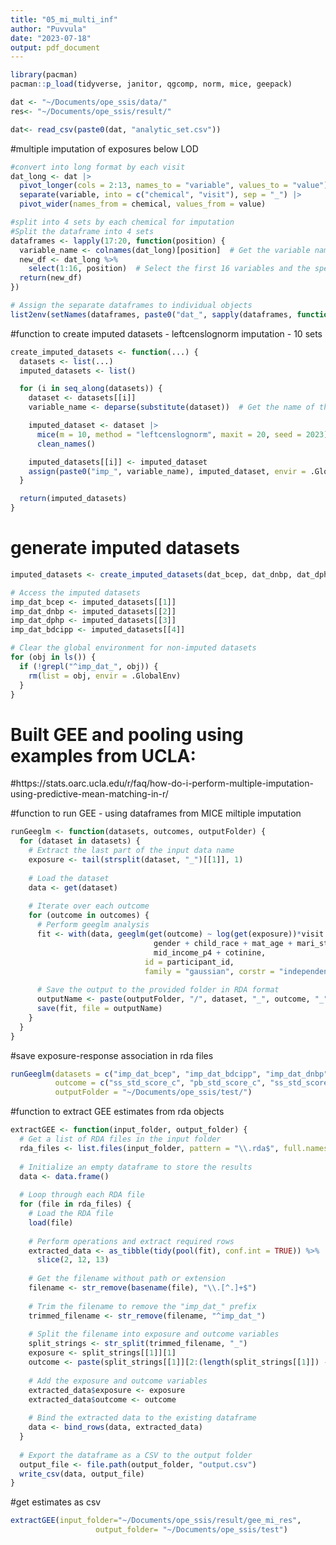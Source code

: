 ```yaml
---
title: "05_mi_multi_inf"
author: "Puvvula"
date: "2023-07-18"
output: pdf_document
---
```


```r
library(pacman)
pacman::p_load(tidyverse, janitor, qgcomp, norm, mice, geepack)

dat <- "~/Documents/ope_ssis/data/"
res<- "~/Documents/ope_ssis/result/"
```

```r
dat<- read_csv(paste0(dat, "analytic_set.csv"))
```

#multiple imputation of exposures below LOD
```r
#convert into long format by each visit
dat_long <- dat |>
  pivot_longer(cols = 2:13, names_to = "variable", values_to = "value") |>
  separate(variable, into = c("chemical", "visit"), sep = "_") |>
  pivot_wider(names_from = chemical, values_from = value)

#split into 4 sets by each chemical for imputation
#Split the dataframe into 4 sets
dataframes <- lapply(17:20, function(position) {
  variable_name <- colnames(dat_long)[position]  # Get the variable name at the specific position
  new_df <- dat_long %>%
    select(1:16, position)  # Select the first 16 variables and the specific variable
  return(new_df)
})

# Assign the separate dataframes to individual objects
list2env(setNames(dataframes, paste0("dat_", sapply(dataframes, function(df) tail(colnames(df), 1)))), .GlobalEnv)
```

#function to create imputed datasets - leftcenslognorm imputation - 10 sets
```r
create_imputed_datasets <- function(...) {
  datasets <- list(...)
  imputed_datasets <- list()

  for (i in seq_along(datasets)) {
    dataset <- datasets[[i]]
    variable_name <- deparse(substitute(dataset))  # Get the name of the dataframe object

    imputed_dataset <- dataset |>
      mice(m = 10, method = "leftcenslognorm", maxit = 20, seed = 2023) |>
      clean_names()

    imputed_datasets[[i]] <- imputed_dataset
    assign(paste0("imp_", variable_name), imputed_dataset, envir = .GlobalEnv)
  }

  return(imputed_datasets)
}
```

# generate imputed datasets
```r
imputed_datasets <- create_imputed_datasets(dat_bcep, dat_dnbp, dat_dphp, dat_bdcipp)

# Access the imputed datasets
imp_dat_bcep <- imputed_datasets[[1]]
imp_dat_dnbp <- imputed_datasets[[2]]
imp_dat_dphp <- imputed_datasets[[3]]
imp_dat_bdcipp <- imputed_datasets[[4]]

# Clear the global environment for non-imputed datasets
for (obj in ls()) {
  if (!grepl("^imp_dat_", obj)) {
    rm(list = obj, envir = .GlobalEnv)
  }
}
```

# Built GEE and pooling using examples from UCLA: 
#https://stats.oarc.ucla.edu/r/faq/how-do-i-perform-multiple-imputation-using-predictive-mean-matching-in-r/

#function to run GEE - using dataframes from MICE miltiple imputation
```r
runGeeglm <- function(datasets, outcomes, outputFolder) {
  for (dataset in datasets) {
    # Extract the last part of the input data name
    exposure <- tail(strsplit(dataset, "_")[[1]], 1)
  
    # Load the dataset
    data <- get(dataset)
  
    # Iterate over each outcome
    for (outcome in outcomes) {
      # Perform geeglm analysis
      fit <- with(data, geeglm(get(outcome) ~ log(get(exposure))*visit + 
                                gender + child_race + mat_age + mari_st_p4 + mom_edu_p4_cat +
                                mid_income_p4 + cotinine, 
                              id = participant_id, 
                              family = "gaussian", corstr = "independence"))
    
      # Save the output to the provided folder in RDA format
      outputName <- paste(outputFolder, "/", dataset, "_", outcome, "_", exposure, ".rda", sep = "")
      save(fit, file = outputName)
    }
  }
}
```

#save exposure-response association in rda files
```r
runGeeglm(datasets = c("imp_dat_bcep", "imp_dat_bdcipp", "imp_dat_dnbp", "imp_dat_dphp"), 
          outcome = c("ss_std_score_c", "pb_std_score_c", "ss_std_score_p", "pb_std_score_p"),
          outputFolder = "~/Documents/ope_ssis/test/")
```

#function to extract GEE estimates from rda objects
```r
extractGEE <- function(input_folder, output_folder) {
  # Get a list of RDA files in the input folder
  rda_files <- list.files(input_folder, pattern = "\\.rda$", full.names = TRUE)
  
  # Initialize an empty dataframe to store the results
  data <- data.frame()
  
  # Loop through each RDA file
  for (file in rda_files) {
    # Load the RDA file
    load(file)
    
    # Perform operations and extract required rows
    extracted_data <- as_tibble(tidy(pool(fit), conf.int = TRUE)) %>%
      slice(2, 12, 13)
    
    # Get the filename without path or extension
    filename <- str_remove(basename(file), "\\.[^.]+$")
    
    # Trim the filename to remove the "imp_dat_" prefix
    trimmed_filename <- str_remove(filename, "^imp_dat_")
    
    # Split the filename into exposure and outcome variables
    split_strings <- str_split(trimmed_filename, "_")
    exposure <- split_strings[[1]][1]
    outcome <- paste(split_strings[[1]][2:(length(split_strings[[1]]) - 1)], collapse = "_")
    
    # Add the exposure and outcome variables
    extracted_data$exposure <- exposure
    extracted_data$outcome <- outcome
    
    # Bind the extracted data to the existing dataframe
    data <- bind_rows(data, extracted_data)
  }
  
  # Export the dataframe as a CSV to the output folder
  output_file <- file.path(output_folder, "output.csv")
  write_csv(data, output_file)
}
```

#get estimates as csv
```r
extractGEE(input_folder="~/Documents/ope_ssis/result/gee_mi_res", 
                   output_folder= "~/Documents/ope_ssis/test")
```

